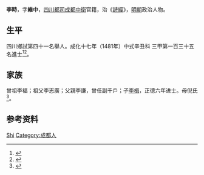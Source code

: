 {{Otheruses|other=名为李時的其他人物|李時}}
{{Otheruses|other=名为李维中的其他人物|李维中}}
{{明清人物信息框
| 姓名 = 李時
| 原名 =
| 圖片名稱= 
| 圖片大小 =
| 圖片說明 = 
| 最高職務 =
| 國家 = 大明 
| 爵位 =
| 籍貫 = [[四川都司|四川都司]][[成都中衛|成都中衛]]
| 族裔 = 
| 字號 = 
| 諡號 =
| 出生日期 = 三月十七日
| 出生地點 =
| 逝世日期 = 卒年不詳 
| 逝世地點 =
| 墓葬 =
| 配偶 = 王氏
| 親屬 = 
| 出身 =
* 成化十七年辛丑科同進士出身
| 經歷 =
| 著作 = 
}}
'''李時'''{{BD|1441年||？年||}}，字'''維中'''，[[四川都司|四川都司]][[成都中衛|成都中衛]]官籍，治《[[詩經|詩經]]》，[[明朝|明朝]]政治人物。

== 生平 ==
四川鄉試第四十一名舉人。成化十七年（1481年）中式辛丑科<!---會試第二百二十八名--->三甲第一百三十五名進士<ref>{{Cite book|title=《[[皇明贡举考|皇明贡举考]]》卷五|last=（明）[[张朝瑞|张朝瑞]]|first=|publisher=《续修四库全书》史部第828册|year=|isbn=|location=|pages=}}</ref><ref>{{Cite book|title=贡举志五种 上|last=鲁小俊，江俊伟著|first=|publisher=武汉：武汉大学出版社|year=2009|isbn=978-7-307-07043-1|location=|pages=254-256}}</ref>。

== 家族 ==
曾祖李福；祖父李志廣；父親李謙，曾任副千戶；子[[李楫_(義烏)|李楫]]，正德六年进士。母倪氏<ref>{{Cite book|title=天一阁藏明代科举录选刊 登科录 点校本|last=龚延明主编|first=|publisher=宁波出版社|year=2016|isbn=978-7-5526-2320-8|location=宁波|pages=|quote=《天一閣藏明代科舉錄選刊.登科錄》之《成化十七年進士登科錄》}}</ref>。

== 参考资料 ==
{{reflist}}

{{成化十七年辛丑科殿试金榜}}

{{Authority control}}

{{DEFAULTSORT:Li李}}
[[Category:李姓|Shi]]
[[Category:成都人|Category:成都人]]